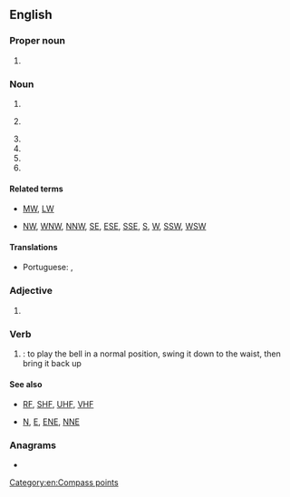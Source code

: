 {{also|sw|Sw|Sw.|św.|šw}}
==English==

===Proper noun===
{{en-proper noun}}

# {{initialism of|en|Star Wars}}

===Noun===
{{en-noun|~}}

# {{init of|en|search warrant}}
# {{lb|en|electronics}} {{init of|en|short wave}}
# {{abbr of|en|software}}
# {{init of|en|sex work}}
# {{init of|en|street workout}}
# {{init of|en|southwest}}

====Related terms====
* {{sense|short wave}} [[MW]], [[LW]]
* {{sense|southwest}} [[NW]], [[WNW]], [[NNW]], [[SE]], [[ESE]], [[SSE]], [[S]], [[W]], [[SSW]], [[WSW]]

====Translations====
{{trans-top|compass point}}
* Portuguese: {{t+|pt|SO}}, {{t|pt|SW}}
{{trans-mid}}
{{trans-bottom}}

===Adjective===
{{head|en|adjective}}

# {{init of|en|southwestern}}

===Verb===
{{head|en|verb}}

# {{lb|en|handbells}} {{abbreviation of|en|swing|nodot=yes}}: to play the bell in a normal position, swing it down to the waist, then bring it back up

====See also====
* {{sense|electronics}} [[RF]], [[SHF]], [[UHF]], [[VHF]]
* {{sense|direction}} [[N]], [[E]], [[ENE]], [[NNE]]

===Anagrams===
* {{anagrams|en|a=sw|W's|WS|Ws|w's|ws}}

[[Category:en:Compass points]]